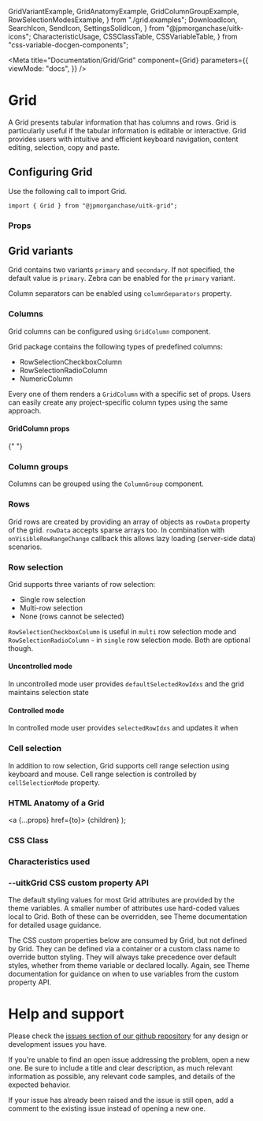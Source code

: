   GridVariantExample,
  GridAnatomyExample,
  GridColumnGroupExample,
  RowSelectionModesExample,
} from "./grid.examples";
  DownloadIcon,
  SearchIcon,
  SendIcon,
  SettingsSolidIcon,
} from "@jpmorganchase/uitk-icons";
  CharacteristicUsage,
  CSSClassTable,
  CSSVariableTable,
} from "css-variable-docgen-components";

<Meta
  title="Documentation/Grid/Grid"
  component={Grid}
  parameters={{
    viewMode: "docs",
  }}
/>

# Grid

A Grid presents tabular information that has columns and rows.
Grid is particularly useful if the tabular information is editable or interactive.
Grid provides users with intuitive and efficient keyboard navigation, content editing, selection, copy and paste.

## Configuring Grid

Use the following call to import Grid.

```
import { Grid } from "@jpmorganchase/uitk-grid";
```

### Props

<ArgsTable of={Grid} />

## Grid variants

Grid contains two variants `primary` and `secondary`. If not specified, the default value is `primary`.
Zebra can be enabled for the `primary` variant.

Column separators can be enabled using `columnSeparators` property.

<Canvas>
  <Story name="Grid Variants" decorators={[withFlexGap]}>
    <GridVariantExample/>
  </Story>
</Canvas>

### Columns

Grid columns can be configured using `GridColumn` component.

Grid package contains the following types of predefined columns:

- RowSelectionCheckboxColumn
- RowSelectionRadioColumn
- NumericColumn

Every one of them renders a `GridColumn` with a specific set of props.
Users can easily create any project-specific column types using the same approach.

#### GridColumn props

<ArgsTable of={GridColumn} />{" "}

### Column groups

Columns can be grouped using the `ColumnGroup` component.

<Canvas>
  <Story name="Grid with grouped columns" decorators={[withFlexGap]}>
    <GridColumnGroupExample />
  </Story>
</Canvas>

### Rows

Grid rows are created by providing an array of objects as `rowData` property of the grid.
`rowData` accepts sparse arrays too.
In combination with `onVisibleRowRangeChange` callback this allows lazy loading (server-side data) scenarios.

### Row selection

Grid supports three variants of row selection:

- Single row selection
- Multi-row selection
- None (rows cannot be selected)

`RowSelectionCheckboxColumn` is useful in `multi` row selection mode and `RowSelectionRadioColumn` - in `single` row selection mode.
Both are optional though.

#### Uncontrolled mode

In uncontrolled mode user provides `defaultSelectedRowIdxs` and the grid maintains selection state

<Canvas>
  <Story name="Grid row selection modes" decorators={[withFlexGap]}>
    <RowSelectionModesExample />
  </Story>
</Canvas>

#### Controlled mode 

In controlled mode user provides `selectedRowIdxs` and updates it when 

### Cell selection

In addition to row selection, Grid supports cell range selection using keyboard and mouse.
Cell range selection is controlled by `cellSelectionMode` property.

### HTML Anatomy of a Grid

  <a {...props} href={to}>
    {children}
  </a>
);

<Canvas>
  <ComponentAnatomy>
    <GridAnatomyExample />
  </ComponentAnatomy>
</Canvas>

### CSS Class

<CSSClassTable of={Grid} />

### Characteristics used

<CharacteristicUsage of={Grid} />

### --uitkGrid CSS custom property API

The default styling values for most Grid attributes are provided by the theme variables. A smaller number of attributes
use hard-coded values local to Grid. Both of these can be overridden, see Theme documentation for detailed usage guidance.

The CSS custom properties below are consumed by Grid, but not defined by Grid. They can be defined via a container or
a custom class name to override button styling. They will always take precedence over default styles, whether from theme variable
or declared locally. Again, see Theme documentation for guidance on when to use variables from the custom property API.

<CSSVariableTable of={Grid} />

# Help and support

Please check the [issues section of our github repository](https://github.com/jpmorganchase/uitk/issues) for any design or development issues you have.

If you're unable to find an open issue addressing the problem, open a new one. Be sure to include a title and clear description, as much relevant information as possible, any relevant code samples, and details of the expected behavior.

If your issue has already been raised and the issue is still open, add a comment to the existing issue instead of opening a new one.
